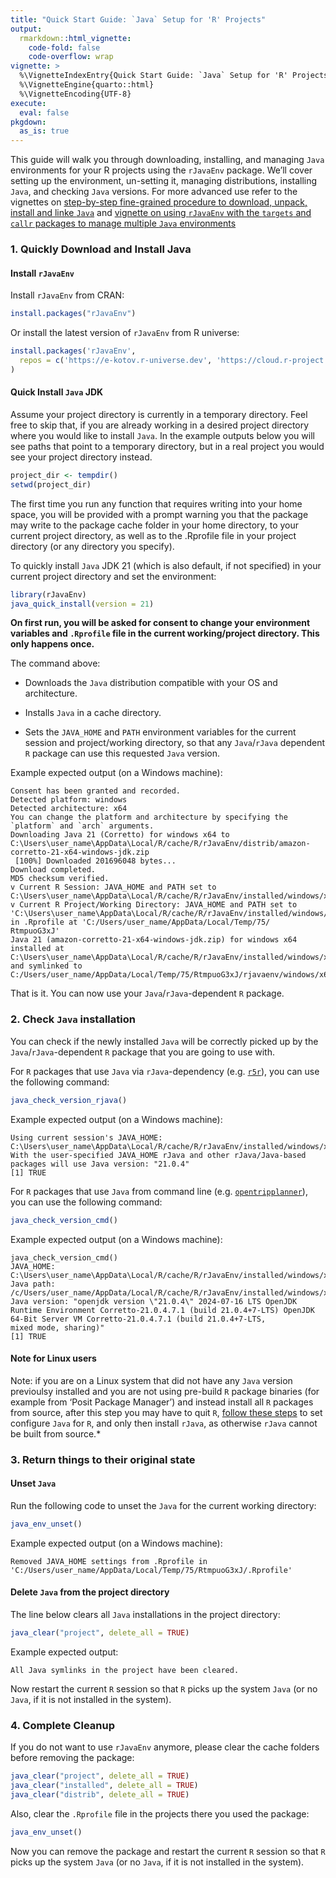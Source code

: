 ```yaml
---
title: "Quick Start Guide: `Java` Setup for 'R' Projects"
output:
  rmarkdown::html_vignette:
    code-fold: false
    code-overflow: wrap
vignette: >
  %\VignetteIndexEntry{Quick Start Guide: `Java` Setup for 'R' Projects}
  %\VignetteEngine{quarto::html}
  %\VignetteEncoding{UTF-8}
execute:
  eval: false
pkgdown:
  as_is: true
---
```



This guide will walk you through downloading, installing, and managing `Java` environments for your R projects using the `rJavaEnv` package. We'll cover setting up the environment, un-setting it, managing distributions, installing `Java`, and checking `Java` versions. For more advanced use refer to the vignettes on [step-by-step fine-grained procedure to download, unpack, install and linke `Java`](rJavaEnv-step-by-step.qmd) and [vignette on using `rJavaEnv` with the `targets` and `callr` packages to manage multiple `Java` environments](multiple-java-with-targets-callr.qmd)

### 1. Quickly Download and Install Java

#### **Install `rJavaEnv`**

Install `rJavaEnv` from CRAN:


```r
install.packages("rJavaEnv")
```


Or install the latest version of `rJavaEnv` from R universe:

```r
install.packages('rJavaEnv',
  repos = c('https://e-kotov.r-universe.dev', 'https://cloud.r-project.org')
)
```


#### **Quick Install `Java` JDK**

Assume your project directory is currently in a temporary directory. Feel free to skip that, if you are already working in a desired project directory where you would like to install `Java`. In the example outputs below you will see paths that point to a temporary directory, but in a real project you would see your project directory instead.

```r
project_dir <- tempdir()
setwd(project_dir)
```

The first time you run any function that requires writing into your home space, you will be provided with a prompt warning you that the package may write to the package cache folder in your home directory, to your current project directory, as well as to the .Rprofile file in your project directory (or any directory you specify).

To quickly install `Java` JDK 21 (which is also default, if not specified) in your current project directory and set the environment:

```r
library(rJavaEnv)
java_quick_install(version = 21)
```

**On first run, you will be asked for consent to change your environment variables and `.Rprofile` file in the current working/project directory. This only happens once.**

The command above:

- Downloads the `Java` distribution compatible with your OS and architecture.

- Installs `Java` in a cache directory.

- Sets the `JAVA_HOME` and `PATH` environment variables for the current session and project/working directory, so that any `Java`/`rJava` dependent `R` package can use this requested `Java` version.

Example expected output (on a Windows machine):

```
Consent has been granted and recorded.
Detected platform: windows
Detected architecture: x64
You can change the platform and architecture by specifying the `platform` and `arch` arguments.
Downloading Java 21 (Corretto) for windows x64 to C:\Users\user_name\AppData\Local/R/cache/R/rJavaEnv/distrib/amazon-corretto-21-x64-windows-jdk.zip
 [100%] Downloaded 201696048 bytes...
Download completed.
MD5 checksum verified.
v Current R Session: JAVA_HOME and PATH set to C:\Users\user_name\AppData\Local/R/cache/R/rJavaEnv/installed/windows/x64/21
v Current R Project/Working Directory: JAVA_HOME and PATH set to 'C:\Users\user_name\AppData\Local/R/cache/R/rJavaEnv/installed/windows/x64/21' in .Rprofile at 'C:/Users/user_name/AppData/Local/Temp/75/
RtmpuoG3xJ'
Java 21 (amazon-corretto-21-x64-windows-jdk.zip) for windows x64 installed at C:\Users\user_name\AppData\Local/R/cache/R/rJavaEnv/installed/windows/x64/21 and symlinked to
C:/Users/user_name/AppData/Local/Temp/75/RtmpuoG3xJ/rjavaenv/windows/x64/21
```

That is it. You can now use your `Java`/`rJava`-dependent `R` package.

### 2. **Check `Java` installation**

You can check if the newly installed `Java` will be correctly picked up by the `Java`/`rJava`-dependent `R` package that you are going to use with.

For `R` packages that use `Java` via `rJava`-dependency (e.g. [`r5r`](https://github.com/ipeaGIT/r5r){target="_blank"}), you can use the following command:

```r
java_check_version_rjava()
```

Example expected output (on a Windows machine):

```
Using current session's JAVA_HOME: C:\Users\user_name\AppData\Local/R/cache/R/rJavaEnv/installed/windows/x64/21
With the user-specified JAVA_HOME rJava and other rJava/Java-based packages will use Java version: "21.0.4"
[1] TRUE
```

For `R` packages that use `Java` from command line (e.g. [`opentripplanner`](https://github.com/ropensci/opentripplanner){target="_blank"}), you can use the following command:

```r
java_check_version_cmd()
```

Example expected output (on a Windows machine):

```
java_check_version_cmd()
JAVA_HOME: C:\Users\user_name\AppData\Local/R/cache/R/rJavaEnv/installed/windows/x64/21
Java path: /c/Users/user_name/AppData/Local/R/cache/R/rJavaEnv/installed/windows/x64/21/bin/java
Java version: "openjdk version \"21.0.4\" 2024-07-16 LTS OpenJDK Runtime Environment Corretto-21.0.4.7.1 (build 21.0.4+7-LTS) OpenJDK 64-Bit Server VM Corretto-21.0.4.7.1 (build 21.0.4+7-LTS,
mixed mode, sharing)"
[1] TRUE
```


#### Note for Linux users {#note-linux}
Note: if you are on a Linux system that did not have any `Java` version previoulsy installed and you are not using pre-build `R` package binaries (for example from 'Posit Package Manager') and instead install all `R` packages from source, after this step you may have to quit `R`, [follow these steps](https://solutions.posit.co/envs-pkgs/using-rjava/#reconfigure-r){target='_blank'} to set configure `Java` for `R`, and only then install `rJava`, as otherwise `rJava` cannot be built from source.*

### 3. Return things to their original state


#### Unset `Java`

Run the following code to unset the `Java` for the current working directory:

```r
java_env_unset()
```

Example expected output (on a Windows machine):

```
Removed JAVA_HOME settings from .Rprofile in 'C:/Users/user_name/AppData/Local/Temp/75/RtmpuoG3xJ/.Rprofile'
```



#### Delete `Java` from the project directory

The line below clears all `Java` installations in the project directory:

```r
java_clear("project", delete_all = TRUE)
```


Example expected output:

```
All Java symlinks in the project have been cleared.
```

Now restart the current `R` session so that `R` picks up the system `Java` (or no `Java`, if it is not installed in the system).

### 4. Complete Cleanup

If you do not want to use `rJavaEnv` anymore, please clear the cache folders before removing the package:

```r
java_clear("project", delete_all = TRUE)
java_clear("installed", delete_all = TRUE)
java_clear("distrib", delete_all = TRUE)
```

Also, clear the `.Rprofile` file in the projects there you used the package:

```r
java_env_unset()
```


Now you can remove the package and restart the current `R` session so that `R` picks up the system `Java` (or no `Java`, if it is not installed in the system).
